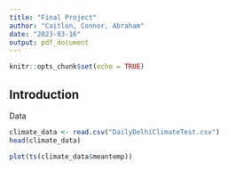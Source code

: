 ```yaml
---
title: "Final Project"
author: "Caitlon, Connor, Abraham"
date: "2023-03-16"
output: pdf_document
---
```


```r
knitr::opts_chunk$set(echo = TRUE)
```

## Introduction

Data

```r
climate_data <- read.csv("DailyDelhiClimateTest.csv")
head(climate_data)

plot(ts(climate_data$meantemp))
```

